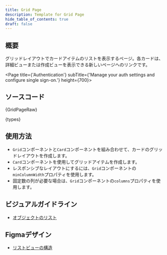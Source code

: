 ```yaml
---
title: Grid Page
description: Template for Grid Page
hide_table_of_contents: true
draft: false
---
```




## 概要

グリッドレイアウトでカードアイテムのリストを表示するページ。各カードは、詳細ビューまたは作成ビューを表示できる新しいページへのリンクです。

<Page title={'Authentication'} subTitle={'Manage your auth settings and configure single sign-on.'} height={700}>
  <DataProvider>
    <GridPage />
  </DataProvider>
</Page>

## ソースコード

<CodeCollapse label="GridPage.tsx" isOpen>
  {GridPageRaw}
</CodeCollapse>

<CodeCollapse label="types.ts">{types}</CodeCollapse>

## 使用方法

- `Grid`コンポーネントと`Card`コンポーネントを組み合わせて、カードのグリッドレイアウトを作成します。
- `Card`コンポーネントを使用してグリッドアイテムを作成します。
- レスポンシブなレイアウトにするには、`Grid`コンポーネントの`minColumnWidth`プロパティを使用します。
- 固定数の列が必要な場合は、`Grid`コンポーネントの`columns`プロパティを使用します。

## ビジュアルガイドライン

- [オブジェクトのリスト](/templates/lists-of-objects)

## Figmaデザイン

- [リストビューの構造](https://www.figma.com/file/Jk9PWNElaPZh2oSBWOxoWm/Joseph-Breitreiter-%7C-List-View---In-Progress?type=design&node-id=454-6362&mode=design&t=INSTd153rtu6sbBU-0)